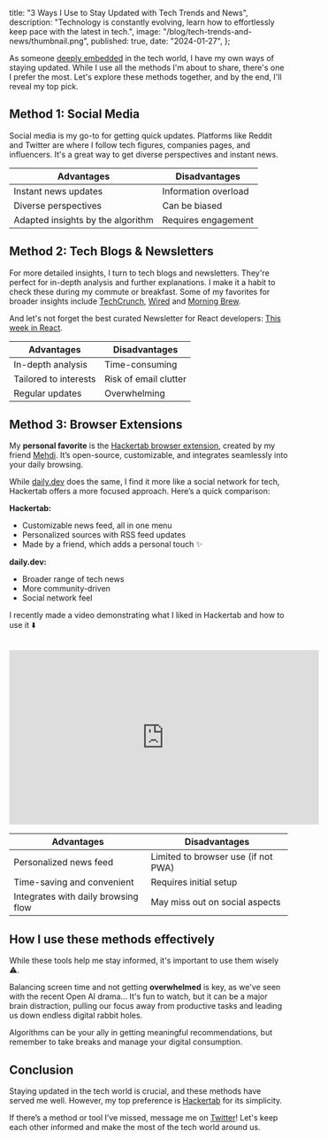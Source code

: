   title: "3 Ways I Use to Stay Updated with Tech Trends and News",
  description:
    "Technology is constantly evolving, learn how to effortlessly keep pace with the latest in tech.",
  image: "/blog/tech-trends-and-news/thumbnail.png",
  published: true,
  date: "2024-01-27",
};

As someone [deeply embedded](/creator) in the tech world, I have my own ways of staying updated. While I use all the methods I'm about to share, there's one I prefer the most. Let's explore these methods together, and by the end, I'll reveal my top pick.

## Method 1: Social Media

Social media is my go-to for getting quick updates. Platforms like Reddit and Twitter are where I follow tech figures, companies pages, and influencers. It's a great way to get diverse perspectives and instant news.

| **Advantages**                    | **Disadvantages**    |
| --------------------------------- | -------------------- |
| Instant news updates              | Information overload |
| Diverse perspectives              | Can be biased        |
| Adapted insights by the algorithm | Requires engagement  |

## Method 2: Tech Blogs & Newsletters

For more detailed insights, I turn to tech blogs and newsletters. They're perfect for in-depth analysis and further explanations. I make it a habit to check these during my commute or breakfast. Some of my favorites for broader insights include [TechCrunch](https://techcrunch.com), [Wired](https://www.wired.com) and [Morning Brew](https://www.morningbrew.com/).

And let's not forget the best curated Newsletter for React developers: [This week in React](https://thisweekinreact.com/).

| **Advantages**        | **Disadvantages**     |
| --------------------- | --------------------- |
| In-depth analysis     | Time-consuming        |
| Tailored to interests | Risk of email clutter |
| Regular updates       | Overwhelming          |

## Method 3: Browser Extensions

My **personal favorite** is the [Hackertab browser extension](http://hackertab.dev/), created by my friend [Mehdi](https://twitter.com/medyo80). It’s open-source, customizable, and integrates seamlessly into your daily browsing.

While [daily.dev](https://daily.dev) does the same, I find it more like a social network for tech, Hackertab offers a more focused approach. Here’s a quick comparison:

**Hackertab:**

- Customizable news feed, all in one menu
- Personalized sources with RSS feed updates
- Made by a friend, which adds a personal touch ✨

**daily.dev:**

- Broader range of tech news
- More community-driven
- Social network feel

I recently made a video demonstrating what I liked in Hackertab and how to use it ⬇️

<br />
<div className="flex justify-center">
  <iframe
    width="560"
    height="315"
    src="https://www.youtube.com/embed/sNyRguPwLKg?si=7scQ39O_AuZSA7Bg&amp;start=103"
    title="YouTube video player"
    frameborder="0"
    allow="accelerometer; autoplay; clipboard-write; encrypted-media; gyroscope; picture-in-picture; fullscreen; web-share"
    allowFullScreen
  ></iframe>
</div>

| **Advantages**                      | **Disadvantages**                   |
| ----------------------------------- | ----------------------------------- |
| Personalized news feed              | Limited to browser use (if not PWA) |
| Time-saving and convenient          | Requires initial setup              |
| Integrates with daily browsing flow | May miss out on social aspects      |

## How I use these methods effectively

While these tools help me stay informed, it's important to use them wisely ⚠️.

Balancing screen time and not getting **overwhelmed** is key, as we've seen with the recent Open AI drama... It's fun to watch, but it can be a major brain distraction, pulling our focus away from productive tasks and leading us down endless digital rabbit holes.

<div className="flex justify-center">
  <ReactTweet id={"1726644292196909092"} />
</div>

Algorithms can be your ally in getting meaningful recommendations, but remember to take breaks and manage your digital consumption.

## Conclusion

Staying updated in the tech world is crucial, and these methods have served me well. However, my top preference is [Hackertab](http://hackertab.dev/) for its simplicity.

If there’s a method or tool I’ve missed, message me on [Twitter](httpw://twitter.com/choubari_)! Let's keep each other informed and make the most of the tech world around us.
